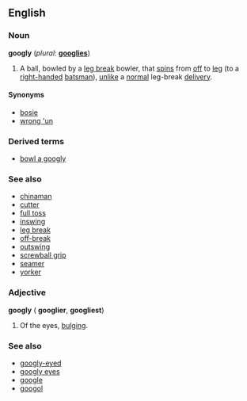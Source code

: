 ==English==

===Noun===
'''googly''' (''plural:'' '''[[googlies]]''')
# {{Cricket}} A ball, bowled by a [[leg break]] bowler, that [[spin]]s from [[off]] to [[leg]] (to a [[right-handed]] [[batsman]]), [[unlike]] a [[normal]] leg-break [[delivery]].

====Synonyms====
*[[bosie]]
*[[wrong 'un]]

===Derived terms===
*[[bowl a googly]]

===See also===
*[[chinaman]]
*[[cutter]]
*[[full toss]]
*[[inswing]]
*[[leg break]]
*[[off-break]]
*[[outswing]]
*[[screwball grip]]
*[[seamer]]
*[[yorker]]

===Adjective===
'''googly''' ({{compar}} '''googlier''', {{superl}} '''googliest''')
# Of the eyes, [[bulge|bulging]].

===See also===
*[[googly-eyed]]
*[[googly eyes]]
*[[google]]
*[[googol]]